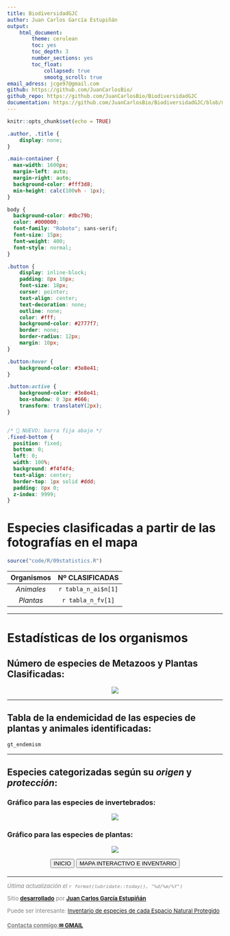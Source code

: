 ```yaml
---
title: BiodiversidadGJC
author: Juan Carlos García Estupiñán
output: 
    html_document:
        theme: cerulean
        toc: yes
        toc_depth: 3
        number_sections: yes
        toc_float: 
            collapsed: true
            smootg_scroll: true
email_adress: jcge97@gmail.com
github: https://github.com/JuanCarlosBio/ 
github_repo: https://github.com/JuanCarlosBio/BiodiversidadGJC
documentation: https://github.com/JuanCarlosBio/BiodiversidadGJC/blob/main/documents/info.md 
---
```


```r
knitr::opts_chunk$set(echo = TRUE)
```

<link rel="icon" href="figures/GC_mapa.png">

<link rel="preconnect" href="https://fonts.googleapis.com">
<link rel="preconnect" href="https://fonts.gstatic.com" crossorigin>
<link href="https://fonts.googleapis.com/css2?family=Montserrat:ital,wght@0,100..900;1,100..900&family=Roboto+Slab:wght@100..900&family=Roboto:ital,wght@0,100;0,300;0,400;0,500;0,700;0,900;1,100;1,300;1,400;1,500;1,700;1,900&display=swap" rel="stylesheet">

```css
.author, .title {
    display: none;
}

.main-container {
  max-width: 1600px;
  margin-left: auto;
  margin-right: auto;
  background-color: #fff3d8;
  min-height: calc(100vh - 1px);
}

body {
  background-color: #dbc79b;
  color: #000000;
  font-family: "Roboto"; sans-serif;
  font-size: 15px;
  font-weight: 400;
  font-style: normal;
}

.button {
    display: inline-block;
    padding: 8px 16px;
    font-size: 18px;
    cursor: pointer;
    text-align: center;
    text-decoration: none;
    outline: none;
    color: #fff;
    background-color: #2777f7;
    border: none;
    border-radius: 12px;
    margin: 10px;
}

.button:hover {
    background-color: #3e8e41;
}

.button:active {
    background-color: #3e8e41;
    box-shadow: 0 3px #666;
    transform: translateY(2px);
}


/* 🔽 NUEVO: barra fija abajo */
.fixed-bottom {
  position: fixed;
  bottom: 0;
  left: 0;
  width: 100%;
  background: #f4f4f4;
  text-align: center;
  border-top: 1px solid #ddd;
  padding: 8px 0;
  z-index: 9999;
}

```

# <strong>Especies clasificadas a partir de las fotografías en el mapa</strong> 

```r
source("code/R/09statistics.R")
```

<center>

  |         **Organismos**       | **Nº CLASIFICADAS** | 
  | :--------------------------: | :-----------------: | 
  | *Animales*                   | `r tabla_n_ai$n[1]` | 
  | *Plantas*                    | `r tabla_n_fv[1]`   | 

</center>

---

# **Estadísticas de los organismos**

## Número de especies de Metazoos y Plantas Clasificadas:    

<center>

![](figures/n_plantae_metazoa.png)

</center>

---

## Tabla de la endemicidad de las especies de plantas y animales identificadas:

```r
gt_endemism
```

---

## Especies categorizadas según su *origen* y *protección*:

### Gráfico para las especies de invertebrados:

<center>

![](figures/n_category_invertebrates.png)

</center>

### Gráfico para las especies de plantas:

<center>

![](figures/n_category_plantae.png)

</center>

<div style="text-align: center;">
<button class="button" onclick="window.location.href='./'">INICIO</button>
<button class="button" onclick="window.location.href='./species'">MAPA INTERACTIVO E INVENTARIO</button>
</div>



<footer style="text align: center; margin-top: 20px; font-size: small; color: gray">
  <hr>
  <p><em>Última actualización el `r format(lubridate::today(), "%d/%m/%Y")`</em></p>
  <p>Sitio [<u>**desarrollado**</u>](`r rmarkdown::metadata$github_repo`) por [<u>**Juan Carlos García Estupiñán**</u>](`r rmarkdown::metadata$github`)</p>
  <p>Puede ser interesante: [Inventario de especies de cada Espacio Natural Protegido](https://juancarlosbio.github.io/inventario_especies_enp/)</p>
  <p><h4><u>Contacta conmigo:</u>[**&#x2709; GMAIL**](mailto:`r rmarkdown::metadata$email_adress`)</h4></p>
</footer>
